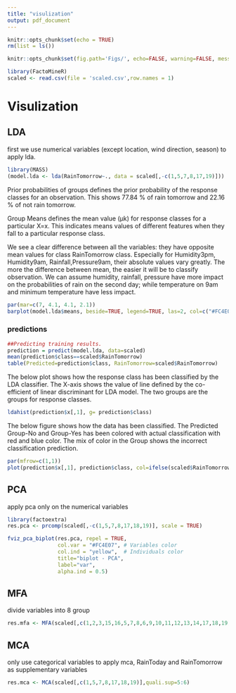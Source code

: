 ---
title: "visulization"
output: pdf_document
---

```{r setup, include=FALSE}
knitr::opts_chunk$set(echo = TRUE)
rm(list = ls())
```

```{r global_options, include=FALSE}
knitr::opts_chunk$set(fig.path='Figs/', echo=FALSE, warning=FALSE, message=FALSE)
```

```{r}
library(FactoMineR)
scaled <- read.csv(file = 'scaled.csv',row.names = 1)
```


# Visulization


## LDA
first we use numerical variables (except location, wind direction, season) to  apply lda.
```{r, message=FALSE}
library(MASS)
(model.lda <- lda(RainTomorrow~., data = scaled[,-c(1,5,7,8,17,19)]))
```

Prior probabilities of groups defines the prior probability of the response classes for an observation. This shows 77.84 % of rain tomorrow and 22.16 % of not rain tomorrow.

Group Means defines the mean value (µk) for response classes for a particular X=x. This indicates means values of different features when they fall to a particular response class. 

We see a clear difference between all the variables: they have opposite mean values for class RainTomorrow class. Especially for Humidity3pm, Humidity9am, Rainfall,Pressure9am, their absolute values vary greatly. The more the difference between mean, the easier it will be to classify observation. We can assume humidity, rainfall, pressure have more impact on the probabilities of rain on the second day; while temperature on 9am and minimum temperature have less impact.
```{r}
par(mar=c(7, 4.1, 4.1, 2.1))
barplot(model.lda$means, beside=TRUE, legend=TRUE, las=2, col=c("#FC4E07","#00AFBB"))
```


### predictions

```{r}
##Predicting training results.
prediction = predict(model.lda, data=scaled)
mean(prediction$class==scaled$RainTomorrow)
table(Predicted=prediction$class, RainTomorrow=scaled$RainTomorrow)
```

The below plot shows how the response class has been classified by the LDA classifier. The X-axis shows the value of line defined by the co-efficient of linear discriminant for LDA model. The two groups are the groups for response classes.
```{r, message=FALSE}
ldahist(prediction$x[,1], g= prediction$class)
```

The below figure shows how the data has been classified. The Predicted Group-No and Group-Yes has been colored with actual classification with red and blue color. The mix of color in the Group shows the incorrect classification prediction.
```{r}
par(mfrow=c(1,1))
plot(prediction$x[,1], prediction$class, col=ifelse(scaled$RainTomorrow=="No","#FC4E07","#00AFBB"))
```


## PCA
apply pca only on the numerical variables
``` {r, include=TRUE, results='hide'}
library(factoextra)
res.pca <- prcomp(scaled[,-c(1,5,7,8,17,18,19)], scale = TRUE)
```

```{r}
fviz_pca_biplot(res.pca, repel = TRUE,
                col.var = "#FC4E07", # Variables color
                col.ind = "yellow",  # Individuals color
                title="biplot - PCA",
                label="var",
                alpha.ind = 0.5)
```

## MFA 
divide variables into 8 group
```{r}
res.mfa <- MFA(scaled[,c(1,2,3,15,16,5,7,8,6,9,10,11,12,13,14,17,18,19)],group=c(1,4,3,3,2,2,2,1),type=c("n","s","n",rep("s",3),rep("n",2)),name.group=c("Location","Temperature","WinDir","WinSpeed","Humidity","Pressure", "RainToday/Tomorrow", "Season"))
```


## MCA

only use categorical variables to apply mca, RainToday and RainTomorrow as supplementary variables
```{r}
res.mca <- MCA(scaled[,c(1,5,7,8,17,18,19)],quali.sup=5:6)
```


